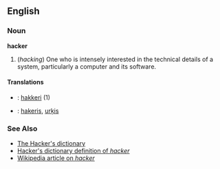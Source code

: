 ==English==

=== Noun ===
'''hacker'''
# (''hacking'') One who is intensely interested in the technical details of a system, particularly a computer and its software.
<!-- Please do not change this to "a term commonly confused with ..." or other such.  The usage note below makes the issue abundantly clear.  In common usage, this *is* the meaning.  I don't like it either, but when a newspaper article says "a hacker broke in ..." they don't mean "a term commonly confused with cracker broke in."  They mean "a cracker broke in." --dmh -->

====Translations====
*{{fi}}: [[hakkeri]] (1)
*{{lv}}: [[hakeris]], [[urķis]]

===See Also===

*[http://catb.org/~esr/jargon/index.html The Hacker's dictionary]
*[http://catb.org/~esr/jargon/html/H/hacker.html Hacker's dictionary definition of ''hacker'']
*[[w:hacker|Wikipedia article on ''hacker'']]